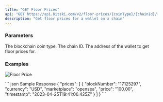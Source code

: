 ```yaml
---
title: "GET Floor Prices"
api: "GET https://api.bitski.com/v2/floor-prices/{coinType}/{chainId}/{address}"
description: "Get floor prices for a wallet on a chain"
---
```


### Parameters

<ParamField path="coinType" type="string" placeholder="60" required>
  The blockchain coin type.
</ParamField>

<ParamField path="chainId" type="string" placeholder="137"  required>
  The chain ID.
</ParamField>

<ParamField path="address" type="string" placeholder="0xb010d3ed7209506ab110c5de197a48abd1cc493f" required>
  The address of the wallet to get floor prices for.
</ParamField>

### Examples

![Floor Price](/assets/images/floor-prices-f41fe8ca5dfe9fa49e93fe9c93116748.png)

<ResponseExample>
``` json Sample Response
{
  "prices": [
    {
      "blockNumber": "17125297",
      "currency": "USD",
      "marketplace": "opensea",
      "price": "100.00",
      "timestamp": "2023-04-25T19:41:00.425Z"
    }
  ]
}
```
</ResponseExample>
